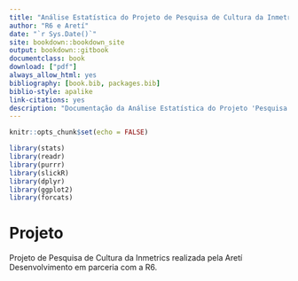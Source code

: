 ```yaml
--- 
title: "Análise Estatística do Projeto de Pesquisa de Cultura da Inmetrics"
author: "R6 e Aretí"
date: "`r Sys.Date()`"
site: bookdown::bookdown_site
output: bookdown::gitbook
documentclass: book
download: ["pdf"]
always_allow_html: yes
bibliography: [book.bib, packages.bib]
biblio-style: apalike
link-citations: yes
description: "Documentação da Análise Estatística do Projeto 'Pesquisa de Cultura da Inmetrics' da Aretí Desenvolvimento."
---
```


```r
knitr::opts_chunk$set(echo = FALSE)
```

```r
library(stats)
library(readr)
library(purrr)
library(slickR)
library(dplyr)
library(ggplot2)
library(forcats)
```


# Projeto

Projeto de Pesquisa de Cultura da Inmetrics realizada pela Aretí Desenvolvimento em parceria com a R6.


